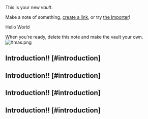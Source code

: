 This is your new *vault*.

Make a note of something, [create a link](<./create a link.mdx>), or try [the Importer](https://help.obsidian.md/Plugins/Importer)!

<Card href="/docs/headless">Hello World</Card>

When you're ready, delete this note and make the vault your own.
![Xmas.png](/Xmas.png)

## Introduction!! \[#introduction]

## Introduction!! \[#introduction]

## Introduction!! \[#introduction]

## Introduction!! \[#introduction]
